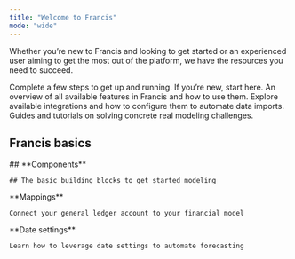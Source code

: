 ```yaml
---
title: "Welcome to Francis"
mode: "wide"
---
```


Whether you’re new to Francis and looking to get started or an experienced user aiming to get the most out of the platform, we have the resources you need to succeed.

<CardGroup cols={2}>
  <Card title="Onboarding Guide (<10 min)" icon="forward" href="/documentation/onboarding-guide">
    Complete a few steps to get up and running. If you’re new, start here.
  </Card>

  <Card title="Features" icon="diamonds-4" href="/documentation/features/overview">
    An overview of all available features in Francis and how to use them.
  </Card>

  <Card title="Integrations" icon="database" href="/integrations/accounting/business-central">
    Explore available integrations and how to configure them to automate data imports.
  </Card>

  <Card title="Masterclasses" icon="graduation-cap" href="/masterclasses/overview">
    Guides and tutorials on solving concrete real modeling challenges.
  </Card>
</CardGroup>

## Francis basics

<CardGroup cols={3}>
  <Card horizontal="TRUE">
    ## **Components**

    ## The basic building blocks to get started modeling
  </Card>

  <Card horizontal="TRUE">
    **Mappings**

    Connect your general ledger account to your financial model
  </Card>

  <Card horizontal="TRUE">
    **Date settings**

    Learn how to leverage date settings to automate forecasting
  </Card>
</CardGroup>

##